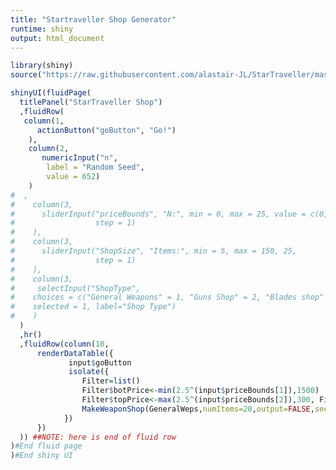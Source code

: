 ```yaml
---
title: "Startraveller Shop Generator"
runtime: shiny
output: html_document
---
```


```r
library(shiny)
source("https://raw.githubusercontent.com/alastair-JL/StarTraveller/master/WeaponsShopHelper.R")

shinyUI(fluidPage(
  titlePanel("StarTraveller Shop")
  ,fluidRow(
   column(1,
      actionButton("goButton", "Go!")
    ),
    column(2,
       numericInput("n", 
        label = "Random Seed",
        value = 652)   
    )
#  ,
#    column(3,
#      sliderInput("priceBounds", "N:", min = 0, max = 25, value = c(0,5),
#                  step = 1)
#    ),    
#    column(3,
#      sliderInput("ShopSize", "Items:", min = 5, max = 150, 25,
#                  step = 1)
#    ),    
#    column(3,
#     selectInput("ShopType",
#    choices = c("General Weapons" = 1, "Guns Shop" = 2, "Blades shop" = 3), 
#    selected = 1, label="Shop Type")
#    )
  )
  ,hr()
  ,fluidRow(column(10,    
      renderDataTable({
             input$goButton
             isolate({
                Filter=list()
                Filter$botPrice<-min(2.5^(input$priceBounds[1]),1500)      
                Filter$topPrice<-max(2.5^(input$priceBounds[2]),300, Filter$botPrice*5)              
                MakeWeaponShop(GeneralWeps,numItems=20,output=FALSE,seed=input$n,Filters=NULL)
            })
      })
  )) ##NOTE: here is end of fluid row
)#End fluid page
)#End shiny UI

```

